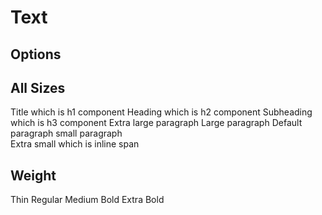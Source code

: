 
<Meta title="Design System/Atoms/Text" />

# Text

## Options

<ArgsTable of={Text} />

## All Sizes

<Canvas>
  <Story name="Sizes">
    <Text size="title">Title which is h1 component</Text>
    <Text size="heading">Heading which is h2 component</Text>
    <Text size="subheading">Subheading which is h3 component</Text>
    <Text size="xl">Extra large paragraph</Text>
    <Text size="large">Large paragraph</Text>
    <Text>Default paragraph</Text>
    <Text size="sm">small paragraph</Text>
    <br />
    <Text size="xs">Extra small which is inline span</Text>
  </Story>
</Canvas>

## Weight

<Canvas>
  <Story name="Weight">
    <Text size="xl" weight="thin">
      Thin
    </Text>
    <Text size="xl" weight="regular">
      Regular
    </Text>
    <Text size="xl" weight="medium">
      Medium
    </Text>
    <Text size="xl" weight="bold">
      Bold
    </Text>
    <Text size="xl" weight="xbold">
      Extra Bold
    </Text>
  </Story>
</Canvas>
